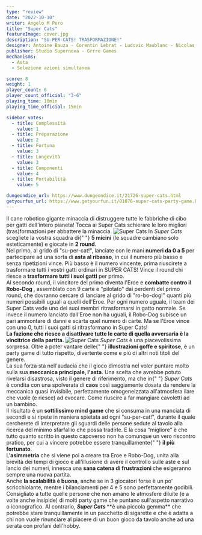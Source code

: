 ```yaml
---
type: "review"
date: "2022-10-10"
writer: Angelo M Pero
title: "Super Cats"
featureImage: cover.jpg
description: "SU-PER-CATS! TRASFORMAZIONE!"
designer: Antoine Bauza - Corentin Lebrat - Ludovic Maublanc - Nicolas Oury - Théo Rivière
publisher: Studio Supernova - Grrre Games
mechanisms:
  - Asta
  - Selezione azioni simultanea

score: 8
weight: 1
player_count: 6
player_count_official: "3-6"
playing_time: 10min
playing_time_official: 15min

sidebar_votes:
  - title: Complessità
    value: 1
  - title: Preparazione
    value: 2
  - title: Fortuna
    value: 3
  - title: Longevità
    value: 3
  - title: Componenti
    value: 4
  - title: Portabilità
    value: 5

dungeondice_url: https://www.dungeondice.it/21726-super-cats.html
getyourfun_url: https://www.getyourfun.it/01076-super-cats-party-game.html?fast_search=fs
---
```


<Setting>
  Il cane robotico gigante minaccia di distruggere tutte le fabbriche di cibo
  per gatti dell'intero pianeta! Tocca ai Super Cats schierare le loro migliori
  (tras)formazioni per abbattere la minaccia.
</Setting>

<img src="./game1.jpg" alt="Super Cats" />

<Rules>
  In <em>Super Cats</em> scegliete la vostra squadra di{" "}
  <strong>5 micini</strong> (le squadre cambiano solo esteticamente) e giocate
  in <strong>2 round</strong>.<br />
  Nel primo, al grido di "su-per-cat!", lanciate con le mani <strong>
    numeri da 0 a 5
  </strong> per partecipare ad una sorta di <strong>asta al ribasso</strong>, in
  cui il numero più basso e senza ripetizioni vince. Più basso è il numero vincente,
  prima riuscirete a trasformare tutti i vostri gatti ordinari in SUPER CATS! Vince
  il round chi riesce a <strong>trasformare tutti i suoi gatti</strong> per primo.
  <br />
  Al secondo round, il vincitore del primo diventa l'Eroe e <strong>
    combatte contro il Robo-Dog
  </strong>, assemblato con 9 carte e "pilotato" dai perdenti del primo round, che
  dovranno cercare di lanciare al grido di "ro-bo-dog!" quanti più numeri possibili
  uguali a quelli dell'Eroe. Per ogni numero uguale, il team dei Super Cats vede
  uno dei suoi membri ritrasformarsi in gatto normale. Se invece il numero lanciato
  dall'Eroe non ha uguali, il Robo-Dog subisce un pari ammontare di danni e scarta
  quel numero di carte. Ma se l'Eroe vince con uno 0, tutti i suoi gatti si ritrasformano
  in Super Cats!
  <br />
  <strong>
    La fazione che riesce a disattivare tutte le carte di quella avversaria è la
    vincitrice della partita.
  </strong>
</Rules>

<img src="./game2.jpg" alt="Super Cats" />

<Feedback>
  <em>Super Cats</em> è una piacevolissima sorpresa. Oltre a poter vantare delle{" "}
  <strong>illustrazioni goffe e spiritose</strong>, è un party game di tutto
  rispetto, divertente come e più di altri noti titoli del genere.
  <br />
  La sua forza sta nell'audacia che il gioco dimostra nel voler puntare molto
  sulla sua <strong>meccanica principale, l'asta</strong>. Una scelta che
  avrebbe potuto rivelarsi disastrosa, visto il genere di riferimento, ma che in{" "}
  <em>Super Cats</em> è condita con una spolverata di <strong>caos</strong> così
  saggiamente dosata da rendere la meccanica quasi invisibile, perfettamente
  omogeneizzata all'atmosfera ilare che vuole (e riesce) ad evocare. Come
  riuscire a far mangiare cavoletti ad un bambino.
  <br />
  Il risultato è un <strong>sottilissimo mind game</strong> che si consuma in
  una manciata di secondi e si ripete in maniera spietata ad ogni "su-per-cat!",
  durante il quale cercherete di interpretare gli sguardi delle persone sedute
  al tavolo alla ricerca del minimo sfarfallio che possa tradirle. E la cosa
  “migliore” è che tutto quanto scritto in questo capoverso non ha comunque un
  vero riscontro pratico, per cui a vincere potrebbe essere tranquillamente{" "}
  <strong>il più fortunato</strong>.<br />
  L'<strong>asimmetria</strong> che si viene poi a creare tra Eroe e Robo-Dog, unita
  alla brevità dei tempi di gioco e all'illusione di avere il controllo sulle aste
  e sul lancio dei numeri, innesca una <strong>
    sana catena di frustrazioni
  </strong> che esigeranno sempre una nuova partita.
  <br />
  Anche <strong>la scalabilità è buona</strong>, anche se in 3 giocatori forse è
  un po' scricchiolante, mentre i bilanciamenti per 4 e 5 sono perfettamente godibili.
  <br />
  Consigliato a tutte quelle persone che non amano le atmosfere diluite (e a volte
  anche insipide) di molti party game che puntano sull'aspetto narrativo o iconografico.
  Al contrario, <strong>
    <em>Super Cats</em>
  </strong> **è una piccola gemma** che potrebbe stare tranquillamente in un pacchetto
  di sigarette e che è adatta a chi non vuole rinunciare al piacere di un buon gioco
  da tavolo anche ad una serata con profani dell'hobby.
</Feedback>
